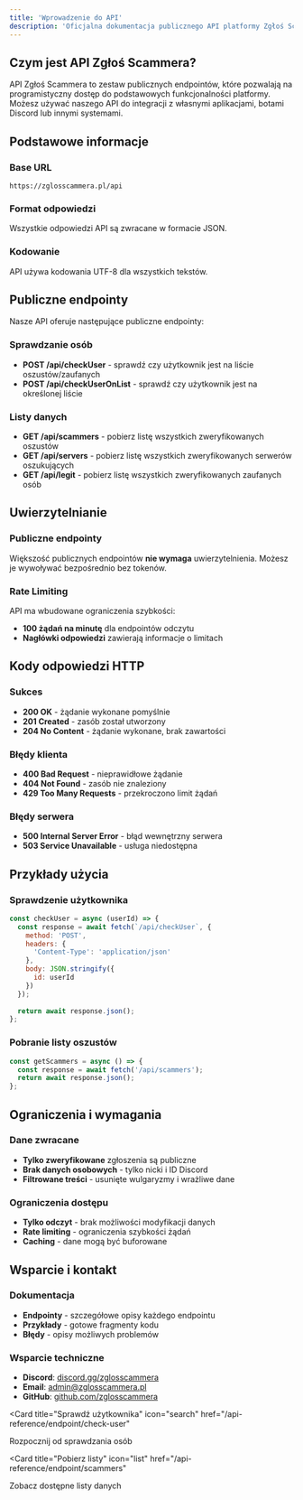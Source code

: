 ```yaml
---
title: 'Wprowadzenie do API'
description: 'Oficjalna dokumentacja publicznego API platformy Zgłoś Scammera'
---
```


## Czym jest API Zgłoś Scammera?

API Zgłoś Scammera to zestaw publicznych endpointów, które pozwalają na programistyczny dostęp do podstawowych funkcjonalności platformy. Możesz używać naszego API do integracji z własnymi aplikacjami, botami Discord lub innymi systemami.

## Podstawowe informacje

### Base URL
```
https://zglosscammera.pl/api
```

### Format odpowiedzi
Wszystkie odpowiedzi API są zwracane w formacie JSON.

### Kodowanie
API używa kodowania UTF-8 dla wszystkich tekstów.

## Publiczne endpointy

Nasze API oferuje następujące publiczne endpointy:

### Sprawdzanie osób
- **POST /api/checkUser** - sprawdź czy użytkownik jest na liście oszustów/zaufanych
- **POST /api/checkUserOnList** - sprawdź czy użytkownik jest na określonej liście

### Listy danych
- **GET /api/scammers** - pobierz listę wszystkich zweryfikowanych oszustów
- **GET /api/servers** - pobierz listę wszystkich zweryfikowanych serwerów oszukujących
- **GET /api/legit** - pobierz listę wszystkich zweryfikowanych zaufanych osób

## Uwierzytelnianie

### Publiczne endpointy
Większość publicznych endpointów **nie wymaga** uwierzytelnienia. Możesz je wywoływać bezpośrednio bez tokenów.

### Rate Limiting
API ma wbudowane ograniczenia szybkości:
- **100 żądań na minutę** dla endpointów odczytu
- **Nagłówki odpowiedzi** zawierają informacje o limitach

## Kody odpowiedzi HTTP

### Sukces
- **200 OK** - żądanie wykonane pomyślnie
- **201 Created** - zasób został utworzony
- **204 No Content** - żądanie wykonane, brak zawartości

### Błędy klienta
- **400 Bad Request** - nieprawidłowe żądanie
- **404 Not Found** - zasób nie znaleziony
- **429 Too Many Requests** - przekroczono limit żądań

### Błędy serwera
- **500 Internal Server Error** - błąd wewnętrzny serwera
- **503 Service Unavailable** - usługa niedostępna

## Przykłady użycia

### Sprawdzenie użytkownika
```javascript
const checkUser = async (userId) => {
  const response = await fetch(`/api/checkUser`, {
    method: 'POST',
    headers: {
      'Content-Type': 'application/json'
    },
    body: JSON.stringify({
      id: userId
    })
  });
  
  return await response.json();
};
```

### Pobranie listy oszustów
```javascript
const getScammers = async () => {
  const response = await fetch('/api/scammers');
  return await response.json();
};
```

## Ograniczenia i wymagania

### Dane zwracane
- **Tylko zweryfikowane** zgłoszenia są publiczne
- **Brak danych osobowych** - tylko nicki i ID Discord
- **Filtrowane treści** - usunięte wulgaryzmy i wrażliwe dane

### Ograniczenia dostępu
- **Tylko odczyt** - brak możliwości modyfikacji danych
- **Rate limiting** - ograniczenia szybkości żądań
- **Caching** - dane mogą być buforowane

## Wsparcie i kontakt

### Dokumentacja
- **Endpointy** - szczegółowe opisy każdego endpointu
- **Przykłady** - gotowe fragmenty kodu
- **Błędy** - opisy możliwych problemów

### Wsparcie techniczne
- **Discord**: [discord.gg/zglosscammera](https://discord.gg/zglosscammera)
- **Email**: admin@zglosscammera.pl
- **GitHub**: [github.com/zglosscammera](https://github.com/zglosscammera)

<Card
  title="Sprawdź użytkownika"
  icon="search"
  href="/api-reference/endpoint/check-user"
>
  Rozpocznij od sprawdzania osób
</Card>

<Card
  title="Pobierz listy"
  icon="list"
  href="/api-reference/endpoint/scammers"
>
  Zobacz dostępne listy danych
</Card>
